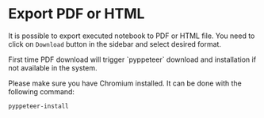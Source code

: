 
# Export PDF or HTML

It is possible to export executed notebook to PDF or HTML file. You need to click on `Download` button in the sidebar and select desired format.

<Screenshot src={animation} alt="Export executed notebook to PDF" />


<Callout type="info">
  First time PDF download will trigger `pyppeteer` download and installation if not available in the system.
</Callout>

Please make sure you have Chromium installed. It can be done with the following command:

```bash
pyppeteer-install
```
